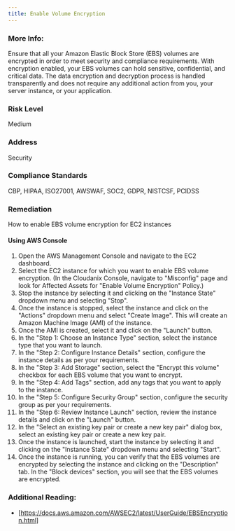 ```yaml
---
title: Enable Volume Encryption
---
```


### More Info:

Ensure that all your Amazon Elastic Block Store (EBS) volumes are encrypted in order to meet security and compliance requirements. With encryption enabled, your EBS volumes can hold sensitive, confidential, and critical data. The data encryption and decryption process is handled transparently and does not require any additional action from you, your server instance, or your application.

### Risk Level

Medium

### Address

Security

### Compliance Standards

CBP, HIPAA, ISO27001, AWSWAF, SOC2, GDPR, NISTCSF, PCIDSS

### Remediation

How to enable EBS volume encryption for EC2 instances

#### Using AWS Console

1. Open the AWS Management Console and navigate to the EC2 dashboard.
2. Select the EC2 instance for which you want to enable EBS volume encryption.
    (In the Cloudanix Console, navigate to "Misconfig" page and look for Affected Assets for "Enable Volume Encryption" Policy.)
3. Stop the instance by selecting it and clicking on the "Instance State" dropdown menu and selecting "Stop".
4. Once the instance is stopped, select the instance and click on the "Actions" dropdown menu and select "Create Image". This will create an Amazon Machine Image (AMI) of the instance.
5. Once the AMI is created, select it and click on the "Launch" button.
6. In the "Step 1: Choose an Instance Type" section, select the instance type that you want to launch.
7. In the "Step 2: Configure Instance Details" section, configure the instance details as per your requirements.
8. In the "Step 3: Add Storage" section, select the "Encrypt this volume" checkbox for each EBS volume that you want to encrypt.
9. In the "Step 4: Add Tags" section, add any tags that you want to apply to the instance.
10. In the "Step 5: Configure Security Group" section, configure the security group as per your requirements.
11. In the "Step 6: Review Instance Launch" section, review the instance details and click on the "Launch" button.
12. In the "Select an existing key pair or create a new key pair" dialog box, select an existing key pair or create a new key pair.
13. Once the instance is launched, start the instance by selecting it and clicking on the "Instance State" dropdown menu and selecting "Start".
14. Once the instance is running, you can verify that the EBS volumes are encrypted by selecting the instance and clicking on the "Description" tab. In the "Block devices" section, you will see that the EBS volumes are encrypted.

### Additional Reading:

- [https://docs.aws.amazon.com/AWSEC2/latest/UserGuide/EBSEncryption.html]